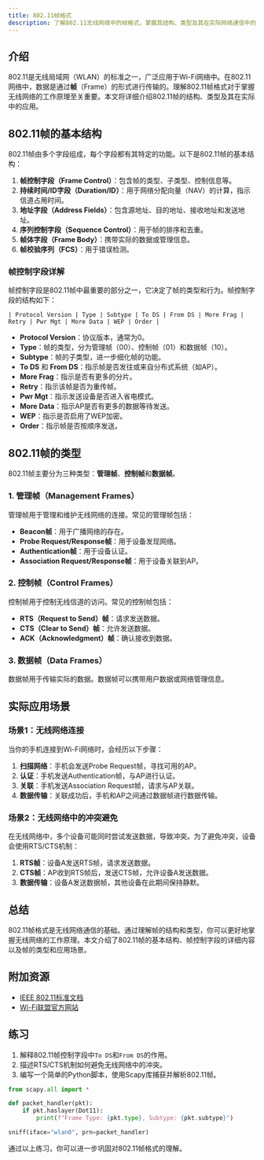 ```yaml
---
title: 802.11帧格式
description: 了解802.11无线网络中的帧格式，掌握其结构、类型及其在实际网络通信中的应用。
---
```


## 介绍

802.11是无线局域网（WLAN）的标准之一，广泛应用于Wi-Fi网络中。在802.11网络中，数据是通过**帧**（Frame）的形式进行传输的。理解802.11帧格式对于掌握无线网络的工作原理至关重要。本文将详细介绍802.11帧的结构、类型及其在实际中的应用。

## 802.11帧的基本结构

802.11帧由多个字段组成，每个字段都有其特定的功能。以下是802.11帧的基本结构：

1. **帧控制字段（Frame Control）**：包含帧的类型、子类型、控制信息等。
2. **持续时间/ID字段（Duration/ID）**：用于网络分配向量（NAV）的计算，指示信道占用时间。
3. **地址字段（Address Fields）**：包含源地址、目的地址、接收地址和发送地址。
4. **序列控制字段（Sequence Control）**：用于帧的排序和去重。
5. **帧体字段（Frame Body）**：携带实际的数据或管理信息。
6. **帧校验序列（FCS）**：用于错误检测。

### 帧控制字段详解

帧控制字段是802.11帧中最重要的部分之一，它决定了帧的类型和行为。帧控制字段的结构如下：

```plaintext
| Protocol Version | Type | Subtype | To DS | From DS | More Frag | Retry | Pwr Mgt | More Data | WEP | Order |
```

- **Protocol Version**：协议版本，通常为0。
- **Type**：帧的类型，分为管理帧（00）、控制帧（01）和数据帧（10）。
- **Subtype**：帧的子类型，进一步细化帧的功能。
- **To DS** 和 **From DS**：指示帧是否发往或来自分布式系统（如AP）。
- **More Frag**：指示是否有更多的分片。
- **Retry**：指示该帧是否为重传帧。
- **Pwr Mgt**：指示发送设备是否进入省电模式。
- **More Data**：指示AP是否有更多的数据等待发送。
- **WEP**：指示是否启用了WEP加密。
- **Order**：指示帧是否按顺序发送。

## 802.11帧的类型

802.11帧主要分为三种类型：**管理帧**、**控制帧**和**数据帧**。

### 1. 管理帧（Management Frames）

管理帧用于管理和维护无线网络的连接。常见的管理帧包括：

- **Beacon帧**：用于广播网络的存在。
- **Probe Request/Response帧**：用于设备发现网络。
- **Authentication帧**：用于设备认证。
- **Association Request/Response帧**：用于设备关联到AP。

### 2. 控制帧（Control Frames）

控制帧用于控制无线信道的访问。常见的控制帧包括：

- **RTS（Request to Send）帧**：请求发送数据。
- **CTS（Clear to Send）帧**：允许发送数据。
- **ACK（Acknowledgment）帧**：确认接收到数据。

### 3. 数据帧（Data Frames）

数据帧用于传输实际的数据。数据帧可以携带用户数据或网络管理信息。

## 实际应用场景

### 场景1：无线网络连接

当你的手机连接到Wi-Fi网络时，会经历以下步骤：

1. **扫描网络**：手机会发送Probe Request帧，寻找可用的AP。
2. **认证**：手机发送Authentication帧，与AP进行认证。
3. **关联**：手机发送Association Request帧，请求与AP关联。
4. **数据传输**：关联成功后，手机和AP之间通过数据帧进行数据传输。

### 场景2：无线网络中的冲突避免

在无线网络中，多个设备可能同时尝试发送数据，导致冲突。为了避免冲突，设备会使用RTS/CTS机制：

1. **RTS帧**：设备A发送RTS帧，请求发送数据。
2. **CTS帧**：AP收到RTS帧后，发送CTS帧，允许设备A发送数据。
3. **数据传输**：设备A发送数据帧，其他设备在此期间保持静默。

## 总结

802.11帧格式是无线网络通信的基础。通过理解帧的结构和类型，你可以更好地掌握无线网络的工作原理。本文介绍了802.11帧的基本结构、帧控制字段的详细内容以及帧的类型和应用场景。

## 附加资源

- [IEEE 802.11标准文档](https://standards.ieee.org/standard/802_11-2016.html)
- [Wi-Fi联盟官方网站](https://www.wi-fi.org/)

## 练习

1. 解释802.11帧控制字段中`To DS`和`From DS`的作用。
2. 描述RTS/CTS机制如何避免无线网络中的冲突。
3. 编写一个简单的Python脚本，使用Scapy库捕获并解析802.11帧。

```python
from scapy.all import *

def packet_handler(pkt):
    if pkt.haslayer(Dot11):
        print(f"Frame Type: {pkt.type}, Subtype: {pkt.subtype}")

sniff(iface="wlan0", prn=packet_handler)
```

通过以上练习，你可以进一步巩固对802.11帧格式的理解。